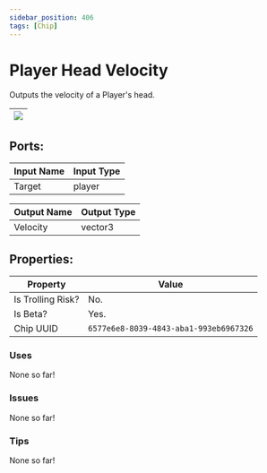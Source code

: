 ```yaml
---
sidebar_position: 406
tags: [Chip]
---
```


# Player Head Velocity


Outputs the velocity of a Player's head.

| ![](https://images-ext-2.discordapp.net/external/MPmIaQzlEPmgGWlgi-WxBBXt0Bjv_zWPkg1y1f_sy3s/https/www.recroomcircuits.com/image/circuit/absolute-value?width=206&height=108) |
|-----|

## Ports:

| Input Name | Input Type |
|-----------|-----------|
| Target | player |

| Output Name | Output Type |
|-----------|-----------|
| Velocity | vector3 |

## Properties:

| Property  | Value |
|-------------------|-----------|
| Is Trolling Risk? | No. |
| Is Beta? | Yes. |
| Chip UUID | `6577e6e8-8039-4843-aba1-993eb6967326` |

### Uses
None so far!

### Issues
None so far!

### Tips
None so far!

